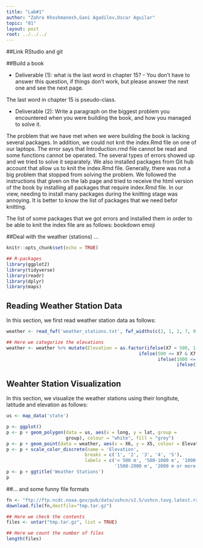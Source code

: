 ```yaml
---
title: "Lab#1"
author: "Zahra Khoshmanesh,Gani Agadilov,Oscar Aguilar"
topic: "01"
layout: post
root: ../../../
---
```

##Link RStudio and git

##Build a book

* Deliverable (1): what is the last word in chapter 15? - You don't have to answer this question, if things don't work, but please answer the next one and see the next page.

The last word in chapter 15 is pseudo-class. 

* Deliverable (2): Write a paragraph on the biggest problem you encountered when you were building the book, and how you managed to solve it.

The problem that we have met when we were building the book is lacking several packages. 
In addition, we could not knit the index.Rmd file on one of our laptops. The error says that
 Introduction.rmd file cannot be read and some functions cannot be operated. The several types
 of errors showed up and we tried to solve it separately. We also installed packages from 
Git hub account that allow us to knit the index.Rmd file. Generally, there was not a big problem that  stopped from solving the problem. We followed the instructions that given on the lab page and tried to receive the html version of the book by installing all packages that require index.Rmd file.
In our view, needing to install many packages during the knitting stage was annoying. 
It is better to know the list of packages that we need befor knitting.

The list of some packages that we got errors and installed them in order to be able to knit the index file are as follows:
bookdown
emoji


##Deal with the weather (stations) ...

```r
knitr::opts_chunk$set(echo = TRUE)

## R-packages
library(ggplot2)
library(tidyverse)
library(readr)
library(dplyr)
library(maps)
```

## Reading Weather Station Data

In this section, we first read weather station data as follows:

```r
weather <- read_fwf('weather_stations.txt', fwf_widths(c(2, 1, 2, 7, 9, 10, 6, 3, 31, 7, 7, 7, 3)))

## Here we categorize the elevations
weather <- weather %>% mutate(Elevation = as.factor(ifelse(X7 < 500, 1,
                                                 ifelse(500 <= X7 & X7 < 1000, 2, 
                                                        ifelse(1000 <= X7 & X7 < 1500, 3, 
                                                               ifelse(1500 <= X7 & X7 < 2000, 4, 5))))))

```

## Weahter Station Visualization

In this section, we visualize the weather stations using their longitute, latitude and elevation as follows:

```r
us <- map_data('state')

p <- ggplot()
p <- p + geom_polygon(data = us, aes(x = long, y = lat, group = 
                      group), colour = "white", fill = "grey")
p <- p + geom_point(data = weather, aes(x = X6, y = X5, colour = Elevation)) + theme(legend.position = "right")
p <- p + scale_color_discrete(name = 'Elevation',
                             breaks = c('1', '2', '3', '4', '5'),
                             labels = c('< 500 m', '500-1000 m', '1000-1500 m', 
                                        '1500-2000 m', '2000 m or more'))
p <- p + ggtitle('Weather Stations')
p
```




##... and some funny file formats

```r
fn <- "ftp://ftp.ncdc.noaa.gov/pub/data/ushcn/v2.5/ushcn.tavg.latest.raw.tar.gz"
download.file(fn,destfile="tmp.tar.gz")

## Here we check the contents
files <- untar("tmp.tar.gz", list = TRUE) 

## Here we count the number of files
length(files)
```
